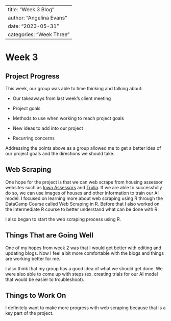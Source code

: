 
---
title: "Week 3 Blog" 
author: "Angelina Evans"
date: "2023-05-31"
categories: "Week Three"
---

# Week 3

## Project Progress

This week, our group was able to time thinking and talking about:

-   Our takeaways from last week's client meeting

-   Project goals

-   Methods to use when working to reach project goals

-   New ideas to add into our project

-   Recurring concerns

Addressing the points above as a group allowed me to get a better idea of our project goals and the directions we should take.

## Web Scraping

One hope for the project is that we can web scrape from housing assessor websites such as [Iowa Assessors](https://iowaassessors.com/) and [Trulia](https://www.trulia.com/). If we are able to successfully do so, we can use images of houses and other information to train our AI model. I focused on learning more about web scraping using R through the DataCamp Course called Web Scraping in R. Before that I also worked on the Intermediate R course to better understand what can be done with R.

I also began to start the web scraping process using R.

## Things That are Going Well

One of my hopes from week 2 was that I would get better with editing and updating blogs. Now I feel a bit more comfortable with the blogs and things are working better for me.

I also think that my group has a good idea of what we should get done. We were also able to come up with steps (ex. creating trials for our AI model that would be easier to troubleshoot).

## Things to Work On

I definitely want to make more progress with web scraping because that is a key part of the project.

